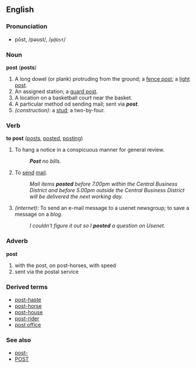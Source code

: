 ==English==
===Pronunciation===
*pōst, /pəʊst/, /<tt>p@Ust</tt>/

===Noun===
'''post''' ('''posts''')

#A long dowel (or plank) protruding from the ground; a [[fence post]]; a [[light post]].
#An assigned station; a [[guard post]].
#A location on a basketball court near the basket.
#A particular method od sending mail; sent via '''''post'''''.
#''(construction)'': a [[stud]]; a two-by-four.

===Verb===
'''to post''' ([[posts]], [[posted]], [[posting]])

#To hang a notice in a conspicuous manner for general review.
#:'''''Post''' no bills.''
#To [[send]] [[mail]].
#:''Mail items '''posted''' before 7.00pm within the Central Business District and before 5.00pm outside the Central Business District will be delivered the next working day.''
#''(internet)'': To send an e-mail message to a usenet newsgroup; to save a message on a ''blog''.
#:''I couldn't figure it out so I '''posted''' a question on Usenet.''

===Adverb===
'''post'''
#with the post, on post-horses, with speed 
#sent via the postal service

===Derived terms===
* [[post-haste]]
* [[post-horse]]
* [[post-house]]
* [[post-rider]]
* [[post office]]

===See also===
*[[post-]]
*[[POST]]